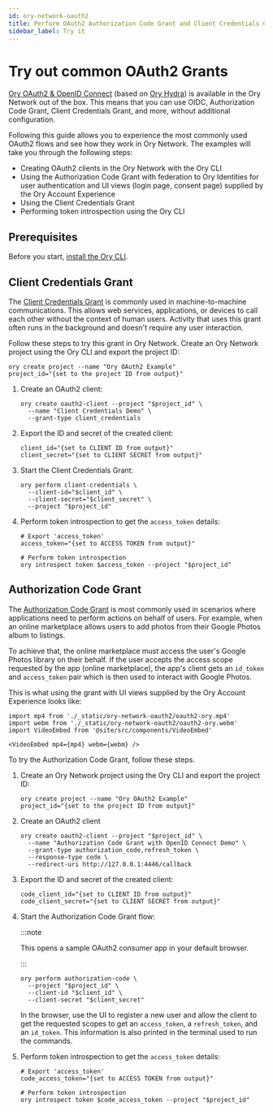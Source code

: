 ```yaml
---
id: ory-network-oauth2
title: Perform OAuth2 Authorization Code Grant and Client Credentials Grant
sidebar_label: Try it
---
```


# Try out common OAuth2 Grants

[Ory OAuth2 & OpenID Connect](https://www.ory.sh/federated-identity-management/) (based on
[Ory Hydra](https://github.com/ory/hydra)) is available in the Ory Network out of the box. This means that you can use OIDC,
Authorization Code Grant, Client Credentials Grant, and more, without additional configuration.

Following this guide allows you to experience the most commonly used OAuth2 flows and see how they work in Ory Network. The
examples will take you through the following steps:

- Creating OAuth2 clients in the Ory Network with the Ory CLI
- Using the Authorization Code Grant with federation to Ory Identities for user authentication and UI views (login page, consent
  page) supplied by the Ory Account Experience
- Using the Client Credentials Grant
- Performing token introspection using the Ory CLI

## Prerequisites

Before you start, [install the Ory CLI](../guides/cli/installation).

## Client Credentials Grant

The [Client Credentials Grant](https://www.rfc-editor.org/rfc/rfc6749#section-4.4) is commonly used in machine-to-machine
communications. This allows web services, applications, or devices to call each other without the context of human users. Activity
that uses this grant often runs in the background and doesn't require any user interaction.

Follow these steps to try this grant in Ory Network. Create an Ory Network project using the Ory CLI and export the project ID:

```shell
ory create project --name "Ory OAuth2 Example"
project_id="{set to the project ID from output}"
```

1. Create an OAuth2 client:

   ```shell
   ory create oauth2-client --project "$project_id" \
     --name "Client Credentials Demo" \
     --grant-type client_credentials
   ```

2. Export the ID and secret of the created client:

   ```shell
   client_id="{set to CLIENT ID from output}"
   client_secret="{set to CLIENT SECRET from output}"
   ```

3. Start the Client Credentials Grant:

   ```shell
   ory perform client-credentials \
     --client-id="$client_id" \
     --client-secret="$client_secret" \
     --project "$project_id"
   ```

4. Perform token introspection to get the `access_token` details:

   ```shell
   # Export 'access_token'
   access_token="{set to ACCESS TOKEN from output}"

   # Perform token introspection
   ory introspect token $access_token --project "$project_id"
   ```

## Authorization Code Grant

The [Authorization Code Grant](https://www.rfc-editor.org/rfc/rfc6749#section-1.3) is most commonly used in scenarios where
applications need to perform actions on behalf of users. For example, when an online marketplace allows users to add photos from
their Google Photos album to listings.

To achieve that, the online marketplace must access the user's Google Photos library on their behalf. If the user accepts the
access scope requested by the app (online marketplace), the app's client gets an `id_token` and `access_token` pair which is then
used to interact with Google Photos.

This is what using the grant with UI views supplied by the Ory Account Experience looks like:

```mdx-code-block
import mp4 from './_static/ory-network-oauth2/oauth2-ory.mp4'
import webm from './_static/ory-network-oauth2/oauth2-ory.webm'
import VideoEmbed from '@site/src/components/VideoEmbed'

<VideoEmbed mp4={mp4} webm={webm} />
```

To try the Authorization Code Grant, follow these steps.

1. Create an Ory Network project using the Ory CLI and export the project ID:

   ```shell
   ory create project --name "Ory OAuth2 Example"
   project_id="{set to the project ID from output}"
   ```

2. Create an OAuth2 client

   ```shell
   ory create oauth2-client --project "$project_id" \
     --name "Authorization Code Grant with OpenID Connect Demo" \
     --grant-type authorization_code,refresh_token \
     --response-type code \
     --redirect-uri http://127.0.0.1:4446/callback
   ```

3. Export the ID and secret of the created client:

   ```shell
   code_client_id="{set to CLIENT ID from output}"
   code_client_secret="{set to CLIENT SECRET from output}"
   ```

4. Start the Authorization Code Grant flow:

   :::note

   This opens a sample OAuth2 consumer app in your default browser.

   :::

   ```shell
   ory perform authorization-code \
     --project "$project_id" \
     --client-id "$client_id" \
     --client-secret "$client_secret"
   ```

   In the browser, use the UI to register a new user and allow the client to get the requested scopes to get an `access_token`, a
   `refresh_token`, and an `id_token`. This information is also printed in the terminal used to run the commands.

5. Perform token introspection to get the `access_token` details:

   ```shell
   # Export 'access_token'
   code_access_token="{set to ACCESS TOKEN from output}"

   # Perform token introspection
   ory introspect token $code_access_token --project "$project_id"
   ```
